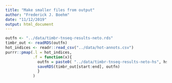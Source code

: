 ```yaml
---
title: "Make smaller files from output"
author: "Frederick J. Boehm"
date: "11/12/2019"
output: html_document
---
```



```r
outfn <- "../data/timbr-tnseq-results-neto.rds"
timbr_out <- readRDS(outfn)
hot_indices <- readr::read_csv("../data/hot-annots.csv")
purrr::pmap(.l = hot_indices, 
            .f = function(x){
              outfn = paste0( "../data/timbr-tnseq-results-neto-hs", hs, ".rds")
              saveRDS(timbr_out[start:end], outfn)
              }
            )
```


